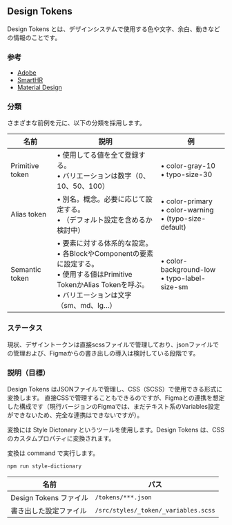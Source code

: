 ## Design Tokens

Design Tokens とは、デザインシステムで使用する色や文字、余白、動きなどの情報のことです。

### 参考

- [Adobe](https://spectrum.adobe.com/page/design-tokens/)
- [SmartHR](https://smarthr.design/products/design-tokens/)
- [Material Design](https://m3.material.io/foundations/design-tokens/how-to-read-tokens)

### 分類

さまざまな前例を元に、以下の分類を採用します。

| 名前            | 説明                                                                                                                                                                     | 例                                                            |
| --------------- | ------------------------------------------------------------------------------------------------------------------------------------------------------------------------ | ------------------------------------------------------------- |
| Primitive token | • 使用してる値を全て登録する。<br/>• バリエーションは数字（0、10、50、100）                                                                                              | • color-gray-10<br/>• typo-size-30                            |
| Alias token     | • 別名。概念。必要に応じて設定する。<br/>• （デフォルト設定を含めるか検討中）                                                                                            | • color-primary<br/>• color-warning<br/>• (typo-size-default) |
| Semantic token  | • 要素に対する体系的な設定。<br/>• 各BlockやComponentの要素に設定する。<br/>• 使用する値はPrimitive TokenかAlias Tokenを呼ぶ。<br/>• バリエーションは文字（sm、md、lg…） | • color-background-low<br/>• typo-label-size-sm               |

### ステータス

現状、デザイントークンは直接scssファイルで管理しており、jsonファイルでの管理および、Figmaからの書き出しの導入は検討している段階です。

### 説明（目標）

Design Tokens はJSONファイルで管理し、CSS（SCSS）で使用できる形式に変換します。
直接CSSで管理することもできるのですが、Figmaとの連携を想定した構成です（現行バージョンのFigmaでは、まだテキスト系のVariables設定ができないため、完全な連携はできないですが）。

変換には Style Dictonary というツールを使用します。Design Tokens は、CSSのカスタムプロパティに変換されます。

変換は command で実行します。

```bash
npm run style-dictionary
```

| 名前                   | パス                                 |
| ---------------------- | ------------------------------------ |
| Design Tokens ファイル | `/tokens/***.json`                   |
| 書き出した設定ファイル | `/src/styles/_token/_variables.scss` |
